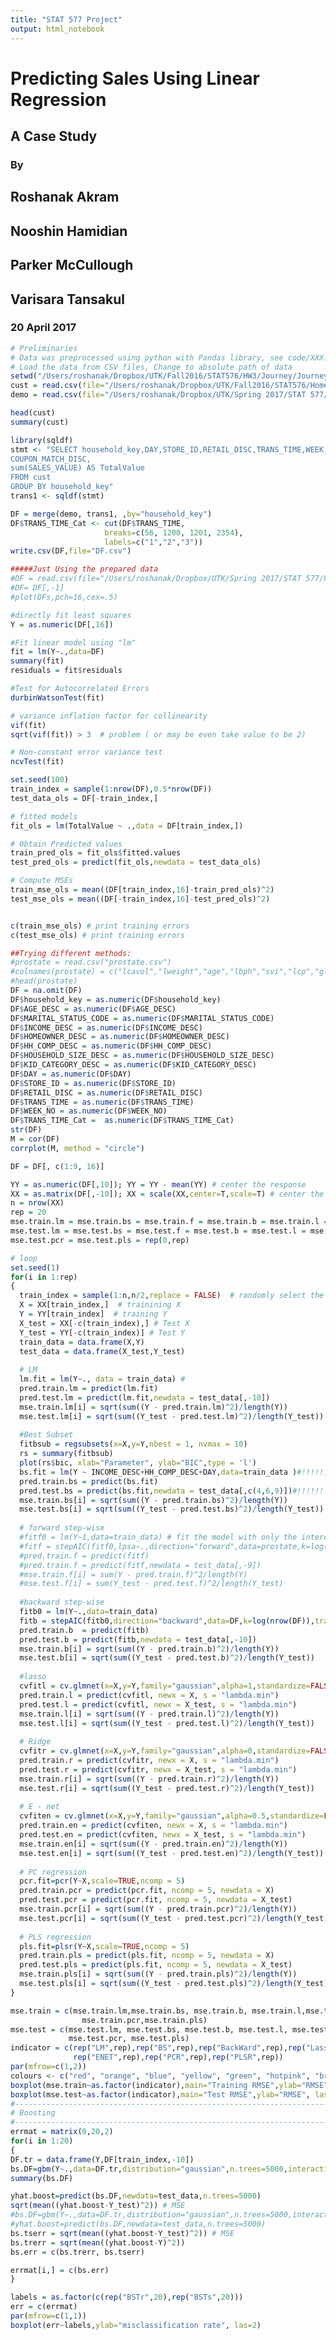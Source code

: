 ```yaml
---
title: "STAT 577 Project"
output: html_notebook
---
```


# Predicting Sales Using Linear Regression
## A Case Study
### By
## Roshanak Akram
## Nooshin Hamidian
## Parker McCullough
## Varisara Tansakul
### 20 April 2017

```r
# Preliminaries
# Data was preprocessed using python with Pandas library, see code/XXX.py
# Load the data from CSV files, Change to absolute path of data
setwd("/Users/roshanak/Dropbox/UTK/Fall2016/STAT576/HW3/Journey/Journey_CSV")
cust = read.csv(file="/Users/roshanak/Dropbox/UTK/Fall2016/STAT576/Homework/HW3/Journey/Journey_CSV/transaction_data.csv", header=TRUE)
demo = read.csv(file="/Users/roshanak/Dropbox/UTK/Spring 2017/STAT 577/Project/demo_ToCategorical.csv", header=TRUE)

head(cust)
summary(cust)

library(sqldf)
stmt <- "SELECT household_key,DAY,STORE_ID,RETAIL_DISC,TRANS_TIME,WEEK_NO,COUPON_DISC,
COUPON_MATCH_DISC,
sum(SALES_VALUE) AS TotalValue
FROM cust
GROUP BY household_key"
trans1 <- sqldf(stmt)

DF = merge(demo, trans1, ,by="household_key")
DF$TRANS_TIME_Cat <- cut(DF$TRANS_TIME,
                     breaks=c(56, 1200, 1201, 2354),
                     labels=c("1","2","3"))
write.csv(DF,file="DF.csv")

#####Just Using the prepared data
#DF = read.csv(file="/Users/roshanak/Dropbox/UTK/Spring 2017/STAT 577/Project/DF.csv", header = TRUE)
#DF= DF[,-1]
#plot(DFs,pch=16,cex=.5) 

#directly fit least squares
Y = as.numeric(DF[,16])

#Fit linear model using "lm"
fit = lm(Y~.,data=DF)
summary(fit)
residuals = fit$residuals

#Test for Autocorrelated Errors
durbinWatsonTest(fit)

# variance inflation factor for collinearity
vif(fit)
sqrt(vif(fit)) > 3  # problem ( or may be even take value to be 2)

# Non-constant error variance test
ncvTest(fit)

set.seed(100)
train_index = sample(1:nrow(DF),0.5*nrow(DF)) 
test_data_ols = DF[-train_index,] 

# fitted models
fit_ols = lm(TotalValue ~ .,data = DF[train_index,]) 

# Obtain Predicted values
train_pred_ols = fit_ols$fitted.values
test_pred_ols = predict(fit_ols,newdata = test_data_ols) 

# Compute MSEs
train_mse_ols = mean((DF[train_index,16]-train_pred_ols)^2)
test_mse_ols = mean((DF[-train_index,16]-test_pred_ols)^2)


c(train_mse_ols) # print training errors
c(test_mse_ols) # print training errors

##Trying different methods:
#prostate = read.csv("prostate.csv")
#colnames(prostate) = c("lcavol","lweight","age","lbph","svi","lcp","gleason","pgg45","lpsa")
#head(prostate)
DF = na.omit(DF)
DF$household_key = as.numeric(DF$household_key)
DF$AGE_DESC = as.numeric(DF$AGE_DESC)
DF$MARITAL_STATUS_CODE = as.numeric(DF$MARITAL_STATUS_CODE)
DF$INCOME_DESC = as.numeric(DF$INCOME_DESC)
DF$HOMEOWNER_DESC = as.numeric(DF$HOMEOWNER_DESC)
DF$HH_COMP_DESC = as.numeric(DF$HH_COMP_DESC)
DF$HOUSEHOLD_SIZE_DESC = as.numeric(DF$HOUSEHOLD_SIZE_DESC)
DF$KID_CATEGORY_DESC = as.numeric(DF$KID_CATEGORY_DESC)
DF$DAY = as.numeric(DF$DAY)
DF$STORE_ID = as.numeric(DF$STORE_ID)
DF$RETAIL_DISC = as.numeric(DF$RETAIL_DISC)
DF$TRANS_TIME = as.numeric(DF$TRANS_TIME)
DF$WEEK_NO = as.numeric(DF$WEEK_NO)
DF$TRANS_TIME_Cat =  as.numeric(DF$TRANS_TIME_Cat)
str(DF) 
M = cor(DF)
corrplot(M, method = "circle")

DF = DF[, c(1:9, 16)]

YY = as.numeric(DF[,10]); YY = YY - mean(YY) # center the response
XX = as.matrix(DF[,-10]); XX = scale(XX,center=T,scale=T) # center the predictors
n = nrow(XX)
rep = 20
mse.train.lm = mse.train.bs = mse.train.f = mse.train.b = mse.train.l = mse.train.r = mse.train.en = mse.train.pcr = mse.train.pls = rep(0,rep)
mse.test.lm = mse.test.bs = mse.test.f = mse.test.b = mse.test.l = mse.test.r = mse.test.en =
mse.test.pcr = mse.test.pls = rep(0,rep)

# loop
set.seed(1)
for(i in 1:rep)
{
  train_index = sample(1:n,n/2,replace = FALSE)  # randomly select the indices of the training set
  X = XX[train_index,]  # trainining X
  Y = YY[train_index]  # training Y
  X_test = XX[-c(train_index),] # Test X
  Y_test = YY[-c(train_index)] # Test Y
  train_data = data.frame(X,Y)
  test_data = data.frame(X_test,Y_test)
  
  # LM
  lm.fit = lm(Y~., data = train_data) #
  pred.train.lm = predict(lm.fit)
  pred.test.lm = predict(lm.fit,newdata = test_data[,-10])
  mse.train.lm[i] = sqrt(sum((Y - pred.train.lm)^2)/length(Y))
  mse.test.lm[i] = sqrt(sum((Y_test - pred.test.lm)^2)/length(Y_test))
  
  #Best Subset
  fitbsub = regsubsets(x=X,y=Y,nbest = 1, nvmax = 10)
  rs = summary(fitbsub)
  plot(rs$bic, xlab="Parameter", ylab="BIC",type = 'l')
  bs.fit = lm(Y ~ INCOME_DESC+HH_COMP_DESC+DAY,data=train_data )#!!!!!!!
  pred.train.bs = predict(bs.fit)
  pred.test.bs = predict(bs.fit,newdata = test_data[,c(4,6,9)])#!!!!!!!
  mse.train.bs[i] = sqrt(sum((Y - pred.train.bs)^2)/length(Y))
  mse.test.bs[i] = sqrt(sum((Y_test - pred.test.bs)^2)/length(Y_test))
  
  # forward step-wise
  #fitf0 = lm(Y~1,data=train_data) # fit the model with only the intercept
  #fitf = stepAIC(fitf0,lpsa~.,direction="forward",data=prostate,k=log(nrow(prostate)))
  #pred.train.f = predict(fitf)
  #pred.train.f = predict(fitf,newdata = test_data[,-9])
  #mse.train.f[i] = sum(Y - pred.train.f)^2/length(Y)
  #mse.test.f[i] = sum(Y_test - pred.test.f)^2/length(Y_test)
  
  #backward step-wise
  fitb0 = lm(Y~.,data=train_data)
  fitb = stepAIC(fitb0,direction="backward",data=DF,k=log(nrow(DF)),trace=FALSE)
  pred.train.b  = predict(fitb)
  pred.test.b = predict(fitb,newdata = test_data[,-10])
  mse.train.b[i] = sqrt(sum((Y - pred.train.b)^2)/length(Y))
  mse.test.b[i] = sqrt(sum((Y_test - pred.test.b)^2)/length(Y_test))
  
  #lasso
  cvfitl = cv.glmnet(x=X,y=Y,family="gaussian",alpha=1,standardize=FALSE)
  pred.train.l = predict(cvfitl, newx = X, s = "lambda.min") 
  pred.test.l = predict(cvfitl, newx = X_test, s = "lambda.min") 
  mse.train.l[i] = sqrt(sum((Y - pred.train.l)^2)/length(Y))
  mse.test.l[i] = sqrt(sum((Y_test - pred.test.l)^2)/length(Y_test))
  
  # Ridge
  cvfitr = cv.glmnet(x=X,y=Y,family="gaussian",alpha=0,standardize=FALSE)
  pred.train.r = predict(cvfitr, newx = X, s = "lambda.min") 
  pred.test.r = predict(cvfitr, newx = X_test, s = "lambda.min") 
  mse.train.r[i] = sqrt(sum((Y - pred.train.r)^2)/length(Y))
  mse.test.r[i] = sqrt(sum((Y_test - pred.test.r)^2)/length(Y_test))
  
  # E - net
  cvfiten = cv.glmnet(x=X,y=Y,family="gaussian",alpha=0.5,standardize=FALSE)
  pred.train.en = predict(cvfiten, newx = X, s = "lambda.min") 
  pred.test.en = predict(cvfiten, newx = X_test, s = "lambda.min") 
  mse.train.en[i] = sqrt(sum((Y - pred.train.en)^2)/length(Y))
  mse.test.en[i] = sqrt(sum((Y_test - pred.test.en)^2)/length(Y_test))
  
  # PC regression 
  pcr.fit=pcr(Y~X,scale=TRUE,ncomp = 5)
  pred.train.pcr = predict(pcr.fit, ncomp = 5, newdata = X)
  pred.test.pcr = predict(pcr.fit, ncomp = 5, newdata = X_test)
  mse.train.pcr[i] = sqrt(sum((Y - pred.train.pcr)^2)/length(Y))
  mse.test.pcr[i] = sqrt(sum((Y_test - pred.test.pcr)^2)/length(Y_test))
  
  # PLS regression
  pls.fit=plsr(Y~X,scale=TRUE,ncomp = 5)
  pred.train.pls = predict(pls.fit, ncomp = 5, newdata = X)
  pred.test.pls = predict(pls.fit, ncomp = 5, newdata = X_test)
  mse.train.pls[i] = sqrt(sum((Y - pred.train.pls)^2)/length(Y))
  mse.test.pls[i] = sqrt(sum((Y_test - pred.test.pls)^2)/length(Y_test))
}

mse.train = c(mse.train.lm,mse.train.bs, mse.train.b, mse.train.l,mse.train.r,mse.train.en,
                mse.train.pcr,mse.train.pls)
mse.test = c(mse.test.lm, mse.test.bs, mse.test.b, mse.test.l, mse.test.r, mse.test.en, 
             mse.test.pcr, mse.test.pls)
indicator = c(rep("LM",rep),rep("BS",rep),rep("BackWard",rep),rep("Lasso",rep),rep("Ridge",rep),
              rep("ENET",rep),rep("PCR",rep),rep("PLSR",rep))
par(mfrow=c(1,2))
colours <- c("red", "orange", "blue", "yellow", "green", "hotpink", "brown","purple")
boxplot(mse.train~as.factor(indicator),main="Training RMSE",ylab="RMSE", las=2, col=colours)
boxplot(mse.test~as.factor(indicator),main="Test RMSE",ylab="RMSE", las=2, col=colours)
#-------------------------------------------------------------------------
# Boosting
#-------------------------------------------------------------------------
errmat = matrix(0,20,2)
for(i in 1:20)
{
DF.tr = data.frame(Y,DF[train_index,-10])
bs.DF=gbm(Y~.,data=DF.tr,distribution="gaussian",n.trees=5000,interaction.depth=4)
summary(bs.DF)

yhat.boost=predict(bs.DF,newdata=test_data,n.trees=5000)
sqrt(mean((yhat.boost-Y_test)^2)) # MSE
#bs.DF=gbm(Y~.,data=DF.tr,distribution="gaussian",n.trees=5000,interaction.depth=4,shrinkage=0.2,verbose=F)
#yhat.boost=predict(bs.DF,newdata=test_data,n.trees=5000)
bs.tserr = sqrt(mean((yhat.boost-Y_test)^2)) # MSE
bs.trerr = sqrt(mean((yhat.boost-Y)^2))
bs.err = c(bs.trerr, bs.tserr)

errmat[i,] = c(bs.err) 
}

labels = as.factor(c(rep("BSTr",20),rep("BSTs",20)))
err = c(errmat)
par(mfrow=c(1,1))
boxplot(err~labels,ylab="misclassification rate", las=2)
```


